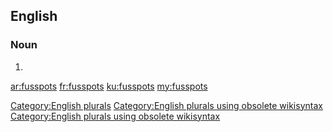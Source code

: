 ==English==

===Noun===
{{head|en}}

# {{plural of|fusspot}}

[[Category:English plurals]][[Category:English plurals using obsolete wikisyntax]][[Category:English plurals using obsolete wikisyntax]]

[[ar:fusspots]]
[[fr:fusspots]]
[[ku:fusspots]]
[[my:fusspots]]